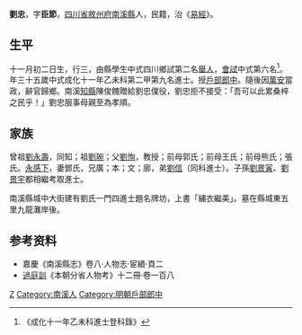{{Otheruses|other=名为劉忠的其他人物|劉忠}}
{{明清人物信息框
| 姓名 = 劉忠
| 原名 =
| 圖片名稱= 
| 圖片大小 =
| 圖片說明 = 
| 最高職務 =
| 國家 = 大明 
| 爵位 =
| 籍貫 = [[四川省|四川省]][[敘州府|敘州府]][[南溪縣|南溪縣]]
| 族裔 = 
| 旗籍 = 
| 字號 = 
| 諡號 =
| 出生日期 = 十一月初二日
| 出生地點 =
| 逝世日期 = 
| 逝世地點 =
| 墓葬 =
| 配偶 = 鄧氏
| 親屬 = 曾祖[[劉永壽|劉永壽]]，祖[[劉琬|劉琬]]，父[[劉恂|劉恂]]，前母郭氏；前母王氏；前母熊氏；張氏
| 出身 =
* 成化十一年乙未科進士
| 經歷 =
| 著作 =  
*
*
*
}}
'''劉忠'''{{BD|1441年||1500年||}}，字'''臣節'''，[[四川省|四川省]][[敘州府|敘州府]][[南溪縣|南溪縣]]人，民籍，治《[[易經|易經]]》。

== 生平 ==
十一月初二日生，行三，由縣學生中式四川鄉試第二名[[舉人|舉人]]，[[會試|會試]]中式第六名<ref>《成化十一年乙未科進士登科錄》</ref>。年三十五歲中式成化十一年乙未科第二甲第九名進士。授[[戶部|戶部]][[郎中_(官位)|郎中]]。隨後因[[萬安_(正統進士)|萬安]]當政，辭官歸鄉。南溪[[知縣|知縣]]陳俊餽贈給劉忠僕役，劉忠拒不接受：「吾可以此累桑梓之民乎！」劉忠服事母親至為孝順。

== 家族 ==
曾祖[[劉永壽|劉永壽]]，同知；祖[[劉琬|劉琬]]；父[[劉恂|劉恂]]，教授；前母郭氏；前母王氏；前母熊氏；張氏。[[永感下|永感下]]，妻鄧氏，兄廣；本；文；廓，弟[[劉信|劉信]]（同科進士）。子孫[[劉景寅|劉景寅]]、[[劉景宇|劉景宇]]都相繼考取進士。

南溪縣城中大街建有劉氏一門四進士題名牌坊，上書「繡衣繼美」。墓在縣城東五里九龍灘岸後。

== 参考资料 ==
{{reflist}}
*嘉慶《南溪縣志》卷八·人物志·宦績·頁二
*[[過庭訓|過庭訓]]《本朝分省人物考》十二冊·卷一百八

{{成化十一年乙未科殿試金榜}}

{{Authority control}}

{{DEFAULTSORT:}}
[[Category:劉姓|Z]]
[[Category:南溪人|Category:南溪人]]
[[Category:明朝戶部郎中|Category:明朝戶部郎中]]


{{明朝人物小作品}}